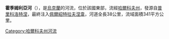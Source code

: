 {{unreferenced|time=2015-10-05T14:29:21+00:00}}
<!-- 檔案不存在 [[Image:P3190004.JPG|right]] -->

'''霍季姆利亞河'''（{{lang-uk|Хотімля}}），是[[烏克蘭|烏克蘭]]的河流，位於該國東部，流經[[哈爾科夫州|哈爾科夫州]]，發源自[[普里科洛特涅|普里科洛特涅]]，最終注入[[佩爾紹特拉夫涅韋|佩爾紹特拉夫涅韋]]，河道全長38公里，流域面積341平方公里。

{{DEFAULTSORT:Хотімля (річка)}}
[[Category:哈爾科夫州河流|Category:哈爾科夫州河流]]


{{Ukraine-river-stub}}